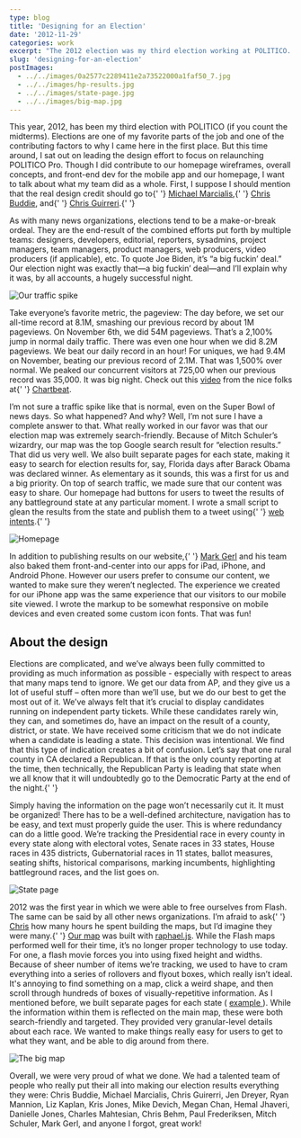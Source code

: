 ```yaml
---
type: blog
title: 'Designing for an Election'
date: '2012-11-29'
categories: work
excerpt: "The 2012 election was my third election working at POLITICO. I'd like to describe some of the process that goes into creating our election material."
slug: 'designing-for-an-election'
postImages:
  - ../../images/0a2577c2289411e2a73522000a1faf50_7.jpg
  - ../../images/hp-results.jpg
  - ../../images/state-page.jpg
  - ../../images/big-map.jpg
---
```


<p>
  This year, 2012, has been my third election with POLITICO (if you count the
  midterms). Elections are one of my favorite parts of the job and one of the
  contributing factors to why I came here in the first place. But this time
  around, I sat out on leading the design effort to focus on relaunching
  POLITICO Pro. Though I did contribute to our homepage wireframes, overall
  concepts, and front-end dev for the mobile app and our homepage, I want to
  talk about what my team did as a whole. First, I suppose I should mention that
  the real design credit should go to{' '}
  <a href="https://twitter.com/redhandeddesign">Michael Marcialis</a>,{' '}
  <a href="https://twitter.com/cbud">Chris Buddie</a>, and{' '}
  <a href="http://qnotemedia.com">Chris Guirreri</a>.{' '}
</p>

<p>
  As with many news organizations, elections tend to be a make-or-break ordeal.
  They are the end-result of the combined efforts put forth by multiple teams:
  designers, developers, editorial, reporters, sysadmins, project managers, team
  managers, product managers, web producers, video producers (if applicable),
  etc. To quote Joe Biden, it’s “a big fuckin’ deal.” Our election night was
  exactly that—a big fuckin’ deal—and I’ll explain why it was, by all accounts,
  a hugely successful night.
</p>

<Image
  src={props.data.mdx.frontmatter.postImages[0]}
  alt="Our traffic spike"
  caption="This was our traffic today as of 11:30 PM. The bar directly to the left of
    it was our previous all-time record."
/>

<p>
  Take everyone’s favorite metric, the pageview: The day before, we set our
  all-time record at 8.1M, smashing our previous record by about 1M pageviews.
  On November 6th, we did 54M pageviews. That’s a 2,100% jump in normal daily
  traffic. There was even one hour when we did 8.2M pageviews. We beat our daily
  record in an hour! For uniques, we had 9.4M on November, beating our previous
  record of 2.1M. That was 1,500% over normal. We peaked our concurrent visitors
  at 725,00 when our previous record was 35,000. It was big night. Check out
  this <a href="http://vimeo.com/53360859">video</a> from the nice folks at{' '}
  <a href="http://chartbeat.com">Chartbeat</a>.
</p>

<p>
  I’m not sure a traffic spike like that is normal, even on the Super Bowl of
  news days. So what happened? And why? Well, I’m not sure I have a complete
  answer to that. What really worked in our favor was that our election map was
  extremely search-friendly. Because of Mitch Schuler’s wizardry, our map was
  the top Google search result for “election results.” That did us very well. We
  also built separate pages for each state, making it easy to search for
  election results for, say, Florida days after Barack Obama was declared
  winner. As elementary as it sounds, this was a first for us and a big
  priority. On top of search traffic, we made sure that our content was easy to
  share. Our homepage had buttons for users to tweet the results of any
  battleground state at any particular moment. I wrote a small script to glean
  the results from the state and publish them to a tweet using{' '}
  <a href="https://dev.twitter.com/docs/intents">web intents</a>.{' '}
</p>

<Image
  src={props.data.mdx.frontmatter.postImages[1]}
  alt="Homepage"
  caption="Tweet results directly from the homepage."
/>

<p>
  In addition to publishing results on our website,{' '}
  <a href="http://www.linkedin.com/in/mgerl">Mark Gerl</a> and his team also
  baked them front-and-center into our apps for iPad, iPhone, and Android Phone.
  However our users prefer to consume our content, we wanted to make sure they
  weren’t neglected. The experience we created for our iPhone app was the same
  experience that our visitors to our mobile site viewed. I wrote the markup to
  be somewhat responsive on mobile devices and even created some custom icon
  fonts. That was fun!
</p>

<h2>About the design</h2>

<p>
  Elections are complicated, and we’ve always been fully committed to providing
  as much information as possible - especially with respect to areas that many
  maps tend to ignore. We get our data from AP, and they give us a lot of useful
  stuff – often more than we’ll use, but we do our best to get the most out of
  it. We’ve always felt that it’s crucial to display candidates running on
  independent party tickets. While these candidates rarely win, they can, and
  sometimes do, have an impact on the result of a county, district, or state. We
  have received some criticism that we do not indicate when a candidate is
  leading a state. This decision was intentional. We find that this type of
  indication creates a bit of confusion. Let’s say that one rural county in CA
  declared a Republican. If that is the only county reporting at the time, then
  technically, the Republican Party is leading that state when we all know that
  it will undoubtedly go to the Democratic Party at the end of the night.{' '}
</p>

<p>
  Simply having the information on the page won’t necessarily cut it. It must be
  organized! There has to be a well-defined architecture, navigation has to be
  easy, and text must properly guide the user. This is where redundancy can do a
  little good. We’re tracking the Presidential race in every county in every
  state along with electoral votes, Senate races in 33 states, House races in
  435 districts, Gubernatorial races in 11 states, ballot measures, seating
  shifts, historical comparisons, marking incumbents, highlighting battleground
  races, and the list goes on.
</p>

<Image
  src={props.data.mdx.frontmatter.postImages[2]}
  alt="State page"
  caption="Florida results page."
/>

<p>
  2012 was the first year in which we were able to free ourselves from Flash.
  The same can be said by all other news organizations. I’m afraid to ask{' '}
  <a href="http://www.qnotemedia.com">Chris</a> how many hours he spent building
  the maps, but I’d imagine they were many.{' '}
  <a href="http://www.politico.com/2012-election/map/">Our map</a> was built
  with <a href="http://raphaeljs.com">raphael.js</a>. While the Flash maps
  performed well for their time, it’s no longer proper technology to use today.
  For one, a flash movie forces you into using fixed height and widths. Because
  of sheer number of items we’re tracking, we used to have to cram everything
  into a series of rollovers and flyout boxes, which really isn’t ideal. It's
  annoying to find something on a map, click a weird shape, and then scroll
  through hundreds of boxes of visually-repetitive information. As I mentioned
  before, we built separate pages for each state (
  <a href="http://www.politico.com/2012-election/results/president/florida/">
    example
  </a>
  ). While the information within them is reflected on the main map, these were both
  search-friendly and targeted. They provided very granular-level details about each
  race. We wanted to make things really easy for users to get to what they want,
  and be able to dig around from there.
</p>

<Image
  src={props.data.mdx.frontmatter.postImages[3]}
  alt="The big map"
  caption="The big map."
/>

<p>
  Overall, we were very proud of what we done. We had a talented team of people
  who really put their all into making our election results everything they
  were: Chris Buddie, Michael Marcialis, Chris Guirerri, Jen Dreyer, Ryan
  Mannion, Liz Kaplan, Kris Jones, Mike Devich, Megan Chan, Hemal Jhaveri,
  Danielle Jones, Charles Mahtesian, Chris Behm, Paul Frederiksen, Mitch
  Schuler, Mark Gerl, and anyone I forgot, great work!
</p>
